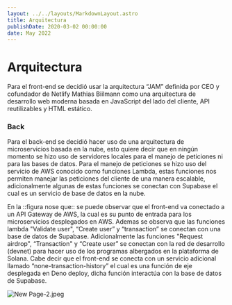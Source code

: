 ```yaml
---
layout: ../../layouts/MarkdownLayout.astro
title: Arquitectura
publishDate: 2020-03-02 00:00:00
date: May 2022
---
```


# Arquitectura

Para el front-end se decidió usar la arquitectura “JAM” definida por CEO y cofundador de Netlify Mathias Biilmann como una arquitectura de desarrollo web moderna basada en JavaScript del lado del cliente, API reutilizables y HTML estático.

### Back

Para el back-end se decidió hacer uso de una arquitectura de microservicios basada en la nube, esto quiere decir que en ningún momento se hizo uso de servidores locales para el manejo de peticiones ni para las bases de datos. Para el manejo de peticiones se hizo uso del servicio de AWS conocido como funciones Lambda, estas funciones nos permiten manejar las peticiones del cliente de una manera escalable, adicionalmente algunas de estas funciones se conectan con Supabase el cual es un servicio de base de datos en la nube.

En la ::figura nose que:: se puede observar que el front-end va conectado a un API Gateway de AWS, la cual es su punto de entrada para los microservicios desplegados en AWS. Ademas se observa que las funciones lambda "Validate user", “Create user” y “transaction” se conectan con una base de datos de Supabase. Adicionalmente las funciones "Request airdrop", “Transaction" y “Create user” se conectan con la red de desarrollo (devnet) para hacer uso de los programas albergados en la plataforma de Solana. Cabe decir que el front-end se conecta con un servicio adicional llamado “none-transaction-history” el cual es una función de eje desplegada en Deno deploy, dicha función interactúa con la base de datos de Supabase.

![New Page-2.jpeg](https://res.craft.do/user/full/688a2170-06e1-3ac6-c2d6-ea21a36cca08/doc/695AED2B-FD2F-47A4-8E63-C880A131E2BF/BBAD9BA1-6A70-4CD8-8395-A6D12BBE25E2_2/KeQAow7Sf558Ayp91cgUCbFznATwn1zzU1m8l63dBuYz/New%20Page-2.jpeg)

